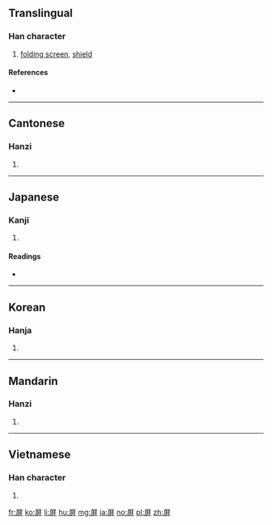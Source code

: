 {{also|摒}}
==Translingual==

===Han character===
{{Han char|rn=44|rad=尸|as=06|sn=9|four=77241|canj=STT|ids=⿸尸并}}

# [[folding screen]], [[shield]]

====References====
* {{Han ref|kx=0301.280|dkj=07692|dj=0599.040|hdz=20973.040|uh=5C4F|ud=23631|bh=ABCC|bd=43980}}

----

==Cantonese==

===Hanzi===
{{yue-hanzi|jyut=[[bing2]], [[ping4]]|y=bing2, ping4}}

# {{defn|lang=yue|sort=尸06}}

----

==Japanese==

===Kanji===
{{ja-kanji|grade=|rs=尸06}}

# {{defn|lang=ja|sort=尸06}}

====Readings====
* {{ja-readings|on=[[へい]] (hei), [[びょう]] (byō)|kun=[[しりぞく]] (shirizoku), [[おおう]] (oou)}}

----

==Korean==

===Hanja===
{{ko-hanja|hangeul=병|eumhun=병풍|rv=byeong|mr=pyŏng}}

# {{defn|lang=ko|sort=尸06}}

----

==Mandarin==

===Hanzi===
{{cmn-hanzi|pin=[[píng]] ([[ping2]]), [[bǐng]] ([[bing3]]), [[bìng]] ([[bing4]])|wg=p'ing<sup>2</sup>, ping<sup>3</sup>, ping<sup>4</sup>}}

# {{defn|lang=cmn|sort=尸06}}

----

==Vietnamese==

===Han character===
{{vi-hantu|[[bình]]|rs=尸06}}

# {{defn|lang=vi|sort=尸06}}

[[fr:屏]]
[[ko:屏]]
[[li:屏]]
[[hu:屏]]
[[mg:屏]]
[[ja:屏]]
[[no:屏]]
[[pl:屏]]
[[zh:屏]]